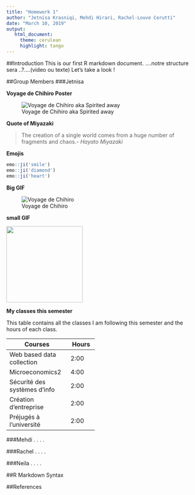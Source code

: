 ```yaml
---
title: "Homework 1"
author: "Jetnisa Krasniqi, Mehdi Hirari, Rachel-Louve Cerutti"
date: "March 10, 2019"
output: 
   html_document: 
     theme: cerulean 
     highlight: tango
---
```

##Introduction
This is our first R markdown document.  ....notre structure sera ..?....(video ou texte)
Let's take a look ! 



##Group Members
###Jetnisa
 
**Voyage de Chihiro Poster**
 
![Voyage de Chihiro aka Spirited away](https://upload.wikimedia.org/wikipedia/en/d/db/Spirited_Away_Japanese_poster.png)

**Quote of Miyazaki**

>The creation of a single world comes from a huge number of fragments and chaos.- *Hayato Miyazaki*

**Emojis**

```r
emo::ji('smile')
emo::ji('diamond')
emo::ji('heart')
```
**Big GIF**

![ Voyage de Chihiro](https://media.giphy.com/media/iBR0mutbdfQ4/giphy.gif)

**small GIF**

<img src="https://media.giphy.com/media/Hws7aKoFHS9gs/giphy.gif" width="200" height="200" />


**My classes this semester**

This table contains all the classes I am following this semester and the hours of each class.

+----------------+---------------+
| Courses        | Hours         |         
+================+===============+
| Web based data |               |
| collection     |  2:00         | 
|                |               |
+----------------+---------------+
| Microeconomics2|  4:00         |
|                |               | 
+----------------+---------------+
| Sécurité des   |  2:00         |
| systèmes d'info|               |
|                |               | 
+----------------+---------------+
| Création       |               |
| d'entreprise   |  2:00         |
|                |               | 
+----------------+---------------+
| Préjugés à     |               |
| l'université   |  2:00         |
|                |               | 
+----------------+---------------+



###Mehdi
.
.
.
.

###Rachel
.
.
.
.

###Neila
.
.
.
.

##R Markdown Syntax 

##References
